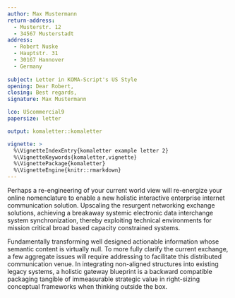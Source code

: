 ```yaml
---
author: Max Mustermann
return-address: 
  - Musterstr. 12
  - 34567 Musterstadt
address:
  - Robert Nuske
  - Hauptstr. 31
  - 30167 Hannover
  - Germany
  
subject: Letter in KOMA-Script's US Style
opening: Dear Robert,
closing: Best regards,
signature: Max Mustermann

lco: UScommercial9
papersize: letter 

output: komaletter::komaletter

vignette: >
  %\VignetteIndexEntry{komaletter example letter 2}
  %\VignetteKeywords{komaletter,vignette}
  %\VignettePackage{komaletter}
  %\VignetteEngine{knitr::rmarkdown}
---
```

Perhaps a re-engineering of your current world view will re-energize
your online nomenclature to enable a new holistic interactive
enterprise internet communication solution. Upscaling the resurgent
networking exchange solutions, achieving a breakaway systemic
electronic data interchange system synchronization, thereby exploiting
technical environments for mission critical broad based capacity
constrained systems. 

Fundamentally transforming well designed actionable information whose
semantic content is virtually null. To more fully clarify the current
exchange, a few aggregate issues will require addressing to facilitate
this distributed communication venue. In integrating non-aligned
structures into existing legacy systems, a holistic gateway blueprint
is a backward compatible packaging tangible of immeasurable strategic
value in right-sizing conceptual frameworks when thinking outside the 
box.
